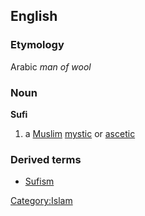 ==English==
===Etymology===
Arabic ''man of wool''
===Noun===
'''Sufi'''
# a [[Muslim]] [[mystic]] or [[ascetic]]
===Derived terms===
*[[Sufism]]
[[Category:Islam]]